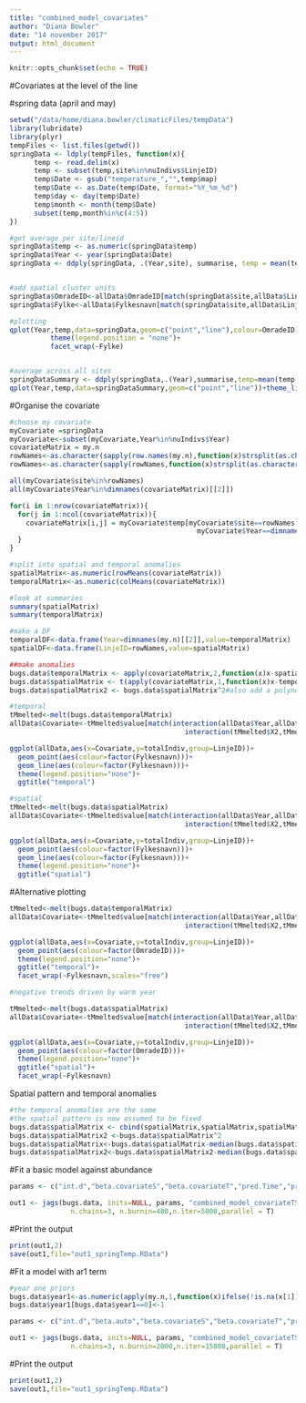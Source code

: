 ```yaml
---
title: "combined_model_covariates"
author: "Diana Bowler"
date: "14 november 2017"
output: html_document
---
```


```r

knitr::opts_chunk$set(echo = TRUE)

```

#Covariates at the level of the line

#spring data (april and may)

```r

setwd("/data/home/diana.bowler/climaticFiles/tempData")
library(lubridate)
library(plyr)
tempFiles <- list.files(getwd())
springData <- ldply(tempFiles, function(x){
      temp <- read.delim(x)
      temp <- subset(temp,site%in%nuIndivs$LinjeID)
      temp$Date <- gsub("temperature_","",temp$map)
      temp$Date <- as.Date(temp$Date, format="%Y_%m_%d")
      temp$day <- day(temp$Date)
      temp$month <- month(temp$Date)
      subset(temp,month%in%c(4:5))
})

#get average per site/lineid
springData$temp <- as.numeric(springData$temp)
springData$Year <- year(springData$Date)
springData <- ddply(springData, .(Year,site), summarise, temp = mean(temp))


#add spatial cluster units
springData$OmradeID<-allData$OmradeID[match(springData$site,allData$LinjeID)]
springData$Fylke<-allData$Fylkesnavn[match(springData$site,allData$LinjeID)]

#plotting
qplot(Year,temp,data=springData,geom=c("point","line"),colour=OmradeID)+
          theme(legend.position = "none")+
          facet_wrap(~Fylke)


#average across all sites
springDataSummary <- ddply(springData,.(Year),summarise,temp=mean(temp,na.rm=T))
qplot(Year,temp,data=springDataSummary,geom=c("point","line"))+theme_light()

```


#Organise the covariate

```r

#choose my covariate
myCovariate =springData
myCovariate<-subset(myCovariate,Year%in%nuIndivs$Year)
covariateMatrix = my.n
rowNames<-as.character(sapply(row.names(my.n),function(x)strsplit(as.character(x),"#")[[1]][2]))
rowNames<-as.character(sapply(rowNames,function(x)strsplit(as.character(x),"-")[[1]][2]))

all(myCovariate$site%in%rowNames)
all(myCovariate$Year%in%dimnames(covariateMatrix)[[2]])

for(i in 1:nrow(covariateMatrix)){
  for(j in 1:ncol(covariateMatrix)){
    covariateMatrix[i,j] = myCovariate$temp[myCovariate$site==rowNames[i]&
                                              myCovariate$Year==dimnames(covariateMatrix)[[2]][j]]
  }
}

#split into spatial and temporal anomalies
spatialMatrix<-as.numeric(rowMeans(covariateMatrix))
temporalMatrix<-as.numeric(colMeans(covariateMatrix))

#look at summaries
summary(spatialMatrix)
summary(temporalMatrix)

#make a DF
temporalDF<-data.frame(Year=dimnames(my.n)[[2]],value=temporalMatrix)
spatialDF<-data.frame(LinjeID=rowNames,value=spatialMatrix)

##make anomalies
bugs.data$temporalMatrix <- apply(covariateMatrix,2,function(x)x-spatialMatrix)
bugs.data$spatialMatrix <- t(apply(covariateMatrix,1,function(x)x-temporalMatrix))
bugs.data$spatialMatrix2 <- bugs.data$spatialMatrix^2#also add a polynomial term for the spatial variation

#temporal
tMmelted<-melt(bugs.data$temporalMatrix)
allData$Covariate<-tMmelted$value[match(interaction(allData$Year,allData$Line),
                                           interaction(tMmelted$X2,tMmelted$X1))]

ggplot(allData,aes(x=Covariate,y=totalIndiv,group=LinjeID))+
  geom_point(aes(colour=factor(Fylkesnavn)))+
  geom_line(aes(colour=factor(Fylkesnavn)))+
  theme(legend.position="none")+
  ggtitle("temporal")

#spatial
tMmelted<-melt(bugs.data$spatialMatrix)
allData$Covariate<-tMmelted$value[match(interaction(allData$Year,allData$Line),
                                           interaction(tMmelted$X2,tMmelted$X1))]

ggplot(allData,aes(x=Covariate,y=totalIndiv,group=LinjeID))+
  geom_point(aes(colour=factor(Fylkesnavn)))+
  geom_line(aes(colour=factor(Fylkesnavn)))+
  theme(legend.position="none")+
  ggtitle("spatial")

```

#Alternative plotting

```r
tMmelted<-melt(bugs.data$temporalMatrix)
allData$Covariate<-tMmelted$value[match(interaction(allData$Year,allData$Line),
                                           interaction(tMmelted$X2,tMmelted$X1))]

ggplot(allData,aes(x=Covariate,y=totalIndiv,group=LinjeID))+
  geom_point(aes(colour=factor(OmradeID)))+
  theme(legend.position="none")+
  ggtitle("temporal")+
  facet_wrap(~Fylkesnavn,scales="free")

#negative trends driven by warm year

tMmelted<-melt(bugs.data$spatialMatrix)
allData$Covariate<-tMmelted$value[match(interaction(allData$Year,allData$Line),
                                           interaction(tMmelted$X2,tMmelted$X1))]

ggplot(allData,aes(x=Covariate,y=totalIndiv,group=LinjeID))+
  geom_point(aes(colour=factor(OmradeID)))+
  theme(legend.position="none")+
  ggtitle("spatial")+
  facet_wrap(~Fylkesnavn)

```


Spatial pattern and temporal anomalies

```r

#the temporal anomalies are the same
#the spatial pattern is now assumed to be fixed
bugs.data$spatialMatrix <- cbind(spatialMatrix,spatialMatrix,spatialMatrix,spatialMatrix,spatialMatrix,spatialMatrix,spatialMatrix,spatialMatrix,spatialMatrix,spatialMatrix)
bugs.data$spatialMatrix2 <-bugs.data$spatialMatrix^2
bugs.data$spatialMatrix<-bugs.data$spatialMatrix-median(bugs.data$spatialMatrix)
bugs.data$spatialMatrix2<-bugs.data$spatialMatrix2-median(bugs.data$spatialMatrix2)

```


#Fit a basic model against abundance

```r

params <- c("int.d","beta.covariateS","beta.covariateT","pred.Time","pred.Space")

out1 <- jags(bugs.data, inits=NULL, params, "combined_model_covariateTS.txt", n.thin=nt,
               n.chains=3, n.burnin=400,n.iter=5000,parallel = T)

```

#Print the output

```r
print(out1,2)
save(out1,file="out1_springTemp.RData")

```

#Fit a model with ar1 term
```r

#year one priors
bugs.data$year1<-as.numeric(apply(my.n,1,function(x)ifelse(!is.na(x[1]),x[1],max(x,na.rm=T))))
bugs.data$year1[bugs.data$year1==0]<-1

params <- c("int.d","beta.auto","beta.covariateS","beta.covariateT","pred.Time","pred.Space")

out1 <- jags(bugs.data, inits=NULL, params, "combined_model_covariateTS_ar1.txt", n.thin=nt,
               n.chains=3, n.burnin=2000,n.iter=15000,parallel = T)

```

#Print the output

```r
print(out1,2)
save(out1,file="out1_springTemp.RData")

```

